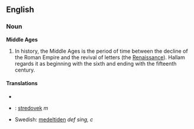 ==English==
===Noun===
'''Middle Ages'''

#In history, the Middle Ages is the period of time between the decline of the Roman Empire and the revival of letters (the [[Renaissance]]). Hallam regards it as beginning with the sixth and ending with the fifteenth century.

====Translations====
*{{hu1|középkor}}
*{{sk}}: [[stredovek]] ''m''
*Swedish: [[medeltiden]] ''def sing, c''